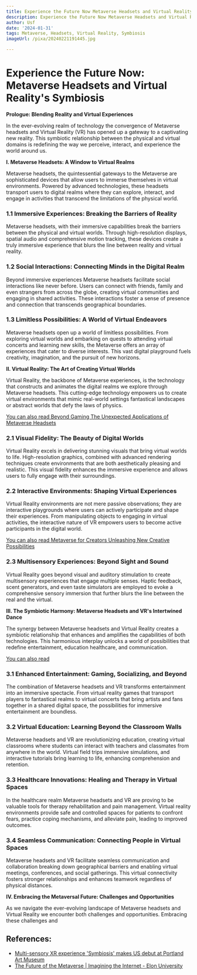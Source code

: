 ```yaml
---
title: Experience the Future Now Metaverse Headsets and Virtual Reality's Symbiosis
description: Experience the Future Now Metaverse Headsets and Virtual Reality's Symbiosis
author: Usf
date: '2024-01-31'
tags: Metaverse, Headsets, Virtual Reality, Symbiosis
imageUrl: /pixa/20240221191445.jpg

---
```

# Experience the Future Now: Metaverse Headsets  and Virtual Reality's  Symbiosis

**Prologue: Blending Reality and Virtual Experiences**

In the ever-evolving realm  of technology the convergence of Metaverse headsets and Virtual Reality (VR) has  opened up a  gateway to a captivating  new reality. This symbiotic relationship between the physical and virtual domains is redefining the way we perceive, interact, and experience the world around us.

**I. Metaverse Headsets: A Window to  Virtual Realms**

Metaverse headsets, the quintessential gateways to the Metaverse are sophisticated devices that allow users to immerse themselves in virtual environments.  Powered by advanced technologies, these headsets transport  users to digital realms where they can explore, interact, and engage  in activities that transcend the limitations of the physical  world.

### 1.1 Immersive Experiences:  Breaking the Barriers of  Reality

Metaverse headsets, with their immersive capabilities break the barriers between the physical and virtual worlds. Through high-resolution displays, spatial audio and comprehensive motion tracking, these devices create a truly immersive experience that blurs the line between reality and virtual reality.

### 1.2 Social Interactions: Connecting Minds in the Digital  Realm

Beyond immersive experiences Metaverse headsets facilitate social interactions like  never before. Users can connect with friends, family and even strangers  from across the globe, creating virtual communities and engaging in shared activities. These interactions foster a sense of presence and connection that transcends geographical boundaries.

### 1.3 Limitless Possibilities: A World of Virtual Endeavors

Metaverse headsets open up a world of limitless possibilities. From exploring virtual worlds and embarking on quests to attending virtual concerts and learning new skills, the Metaverse offers an array of experiences that cater to diverse interests. This vast digital  playground fuels  creativity, imagination, and the pursuit of new horizons.

**II. Virtual Reality: The  Art of Creating Virtual Worlds**

Virtual Reality, the backbone of Metaverse experiences, is the technology that constructs and animates the digital realms we  explore through Metaverse headsets. This cutting-edge technology empowers us to create virtual  environments that mimic real-world  settings  fantastical landscapes or abstract worlds  that defy the laws of  physics.

[You can  also read Beyond  Gaming The Unexpected Applications of Metaverse Headsets](Beyond%20Gaming%20The%20Unexpected%20Applications%20of%20Metaverse%20Headsets)


### 2.1 Visual Fidelity: The Beauty of Digital Worlds

Virtual Reality  excels in  delivering stunning visuals  that  bring virtual  worlds to life. High-resolution  graphics, combined with advanced rendering techniques create environments that are both aesthetically pleasing and realistic.  This visual fidelity enhances the immersive experience and allows users to fully engage with their surroundings.

### 2.2 Interactive Environments:  Shaping  Virtual Experiences

Virtual  Reality environments are not mere passive observations; they are interactive playgrounds  where users can actively participate and shape their experiences. From manipulating objects to engaging in  virtual activities, the interactive nature of  VR  empowers users to become active participants in the digital  world.

[You  can also read Metaverse for Creators Unleashing New Creative Possibilities](Metaverse%20for%20Creators%20Unleashing%20New%20Creative%20Possibilities)


### 2.3 Multisensory Experiences: Beyond Sight and Sound

Virtual Reality  goes beyond visual and auditory stimulation to create multisensory experiences that engage multiple senses. Haptic feedback, scent generators, and even taste simulators are employed  to evoke  a comprehensive sensory  immersion that further blurs the line between the real and the virtual.

**III. The Symbiotic Harmony: Metaverse Headsets and VR's Intertwined Dance**

The synergy between Metaverse headsets  and Virtual Reality creates a symbiotic relationship that enhances and amplifies the capabilities of  both technologies. This harmonious interplay unlocks a world of possibilities that redefine entertainment, education healthcare, and communication.

[You  can also read ]()


### 3.1 Enhanced Entertainment: Gaming, Socializing, and Beyond

The combination of Metaverse headsets and VR transforms entertainment into an immersive  spectacle. From virtual reality games that transport players  to fantastical realms  to virtual concerts that bring artists and fans together in a shared digital space, the possibilities  for immersive entertainment are  boundless.

### 3.2 Virtual Education: Learning Beyond the  Classroom  Walls

Metaverse headsets and VR  are revolutionizing education, creating  virtual classrooms where  students  can interact  with teachers and classmates from anywhere  in  the world. Virtual field trips immersive  simulations, and interactive tutorials bring learning to life,  enhancing comprehension and  retention.

### 3.3 Healthcare Innovations: Healing and Therapy in Virtual  Spaces

In the healthcare realm Metaverse headsets and VR are  proving to be valuable tools for therapy rehabilitation and pain management. Virtual reality environments provide safe and controlled spaces for patients to  confront fears, practice coping mechanisms, and alleviate pain, leading to improved outcomes.

###  3.4 Seamless Communication: Connecting People in Virtual Spaces

Metaverse headsets and VR facilitate seamless communication and collaboration breaking down geographical barriers and enabling virtual meetings, conferences, and social  gatherings. This virtual connectivity fosters stronger relationships and enhances  teamwork regardless of physical distances.

**IV. Embracing the Metaversal Future: Challenges and Opportunities**

As we navigate the ever-evolving landscape  of Metaverse headsets and Virtual  Reality we encounter both challenges and opportunities. Embracing these challenges  and

## References:
- [Multi-sensory XR experience 'Symbiosis' makes US debut at Portland Art Museum](https://www.auganix.org/multi-sensory-xr-experience-symbiosis-makes-us-debut-at-portland-art-museum/)
- [The Future of the Metaverse | Imagining the Internet - Elon University](https://www.elon.edu/u/imagining/surveys/xiv-2022/future-of-metaverse-web3-2040/)
